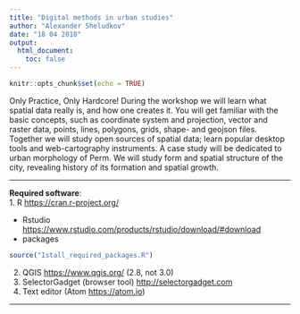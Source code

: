 ```yaml
---
title: "Digital methods in urban studies"
author: "Alexander Sheludkov"
date: "18 04 2018"
output: 
  html_document:
    toc: false
---
```


```r
knitr::opts_chunk$set(echo = TRUE)
```

Only Practice, Only Hardcore! During the workshop we will learn what spatial data really is, and how one creates it. You will get familiar with the basic concepts, such as coordinate system and projection, vector and raster data, points, lines, polygons, grids, shape- and geojson files. Together we will study open sources of spatial data; learn popular desktop tools and web-cartography instruments. A case study will be dedicated to urban morphology of Perm. We will study form and spatial structure of the city, revealing history of its formation and spatial growth.  
  
***

**Required software**:  
1. R <https://cran.r-project.org/>
  
+ Rstudio <https://www.rstudio.com/products/rstudio/download/#download>    
+ packages
```r
source("Istall_required_packages.R")
```
2) QGIS <https://www.qgis.org/> (2.8, not 3.0)
3) SelectorGadget (browser tool) <http://selectorgadget.com>
4) Text editor (Atom <https://atom.io>)

***